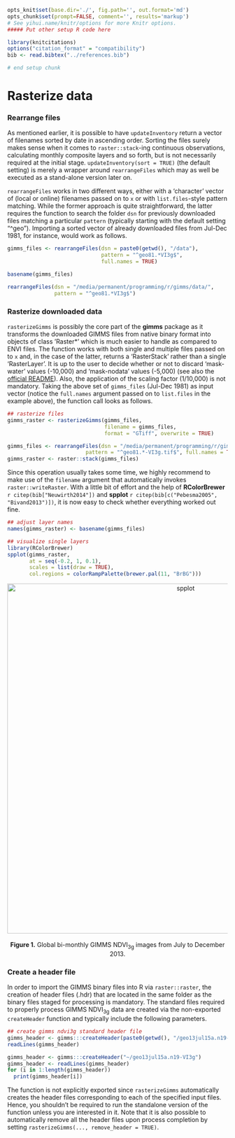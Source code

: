 ```r
opts_knit$set(base.dir='./', fig.path='', out.format='md')
opts_chunk$set(prompt=FALSE, comment='', results='markup')
# See yihui.name/knitr/options for more Knitr options.
##### Put other setup R code here

library(knitcitations)
options("citation_format" = "compatibility")
bib <- read.bibtex("../references.bib")

# end setup chunk
```
# Rasterize data

### Rearrange files
As mentioned earlier, it is possible to have `updateInventory` return a vector of filenames sorted by date in ascending order. Sorting the files surely makes sense when it comes to `raster::stack`-ing continuous observations, calculating monthly composite layers and so forth, but is not necessarily required at the initial stage. `updateInventory(sort = TRUE)` (the default setting) is merely a wrapper around `rearrangeFiles` which may as well be executed as a stand-alone version later on. 

`rearrangeFiles` works in two different ways, either with a 'character' vector of (local or online) filenames passed on to `x` or with `list.files`-style pattern matching. While the former approach is quite straightforward, the latter requires the function to search the folder `dsn` for previously downloaded files matching a particular `pattern` (typically starting with the default setting "^geo"). Importing a sorted vector of already downloaded files from Jul-Dec 1981, for instance, would work as follows.

```r
gimms_files <- rearrangeFiles(dsn = paste0(getwd(), "/data"), 
                              pattern = "^geo81.*VI3g$", 
                              full.names = TRUE)

basename(gimms_files)
```

```r
rearrangeFiles(dsn = "/media/permanent/programming/r/gimms/data/", 
               pattern = "^geo81.*VI3g$")
```

### Rasterize downloaded data
`rasterizeGimms` is possibly the core part of the **gimms** package as it transforms the downloaded GIMMS files from native binary format into objects of class 'Raster*' which is much easier to handle as compared to ENVI files. The function works with both single and multiple files passed on to `x` and, in the case of the latter, returns a 'RasterStack' rather than a single 'RasterLayer'. It is up to the user to decide whether or not to discard 'mask-water' values (-10,000) and 'mask-nodata' values (-5,000) (see also the [official README](http://ecocast.arc.nasa.gov/data/pub/gimms/3g.v0/00READMEgeo.txt)). Also, the application of the scaling factor (1/10,000) is not mandatory. Taking the above set of `gimms_files` (Jul-Dec 1981) as input vector (notice the `full.names` argument passed on to `list.files` in the example above), the function call looks as follows.

```r
## rasterize files
gimms_raster <- rasterizeGimms(gimms_files, 
                               filename = gimms_files, 
                               format = "GTiff", overwrite = TRUE)
```

```r
gimms_files <- rearrangeFiles(dsn = "/media/permanent/programming/r/gimms/data/", 
                         pattern = "^geo81.*-VI3g.tif$", full.names = TRUE)
gimms_raster <- raster::stack(gimms_files)
```

Since this operation usually takes some time, we highly recommend to make use of the `filename` argument that automatically invokes `raster::writeRaster`. With a little bit of effort and the help of **RColorBrewer** `r citep(bib["Neuwirth2014"])` and **spplot** `r citep(bib[c("Pebesma2005", "Bivand2013")])`, it is now easy to check whether everything worked out fine.

```r
## adjust layer names
names(gimms_raster) <- basename(gimms_files)

## visualize single layers
library(RColorBrewer)
spplot(gimms_raster, 
       at = seq(-0.2, 1, 0.1), 
       scales = list(draw = TRUE), 
       col.regions = colorRampPalette(brewer.pal(11, "BrBG")))
```

<center>
  <img src="http://i.imgur.com/Qr3FuNr.png" alt="spplot" style="width: 800px;"/>
  <br><br><b>Figure 1.</b> Global bi-monthly GIMMS NDVI<sub>3g</sub> images from July to December 2013.
</center>

### Create a header file
In order to import the GIMMS binary files into R via `raster::raster`, the creation of header files (.hdr) that are located in the same folder as the binary files staged for processing is mandatory. The standard files required to properly process GIMMS NDVI<sub>3g</sub> data are created via the non-exported `createHeader` function and typically include the following parameters. 

```r
## create gimms ndvi3g standard header file
gimms_header <- gimms:::createHeader(paste0(getwd(), "/geo13jul15a.n19-VI3g"))
readLines(gimms_header)
```

```r
gimms_header <- gimms:::createHeader("~/geo13jul15a.n19-VI3g")
gimms_header <- readLines(gimms_header)
for (i in 1:length(gimms_header))
  print(gimms_header[i])
```

The function is not explicitly exported since `rasterizeGimms` automatically creates the header files corresponding to each of the specified input files. Hence, you shouldn't be required to run the standalone version of the function unless you are interested in it. Note that it is also possible to automatically remove all the header files upon process completion by setting `rasterizeGimms(..., remove_header = TRUE)`. 
